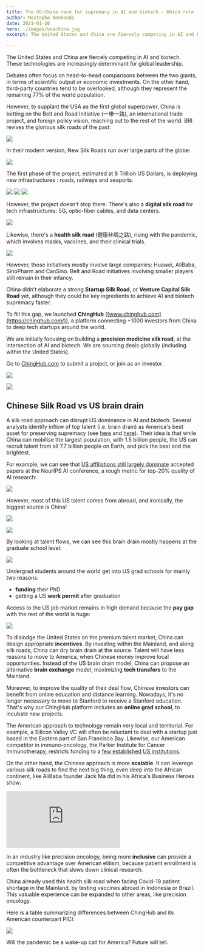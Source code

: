 ```yaml
---
title: The US-China race for supremacy in AI and biotech - Which role for the Belt and Road Initiative ?
author: Mostapha Benhenda
date: 2021-01-26
hero: ./images/usachina.jpg
excerpt: The United States and China are fiercely competing in AI and biotech. 

---
```


The United States and China are fiercely competing in AI and biotech. These technologies are increasingly determinant for global leadership.

Debates often focus on head-to-head comparisons between the two giants, in terms of scientific output or economic investments. On the other hand, third-party countries tend to be overlooked, although they represent the remaining 77% of the world population.

However, to supplant the USA as the first global superpower, China is betting on the Belt and Road Initiative  (一带一路), an international trade project, and foreign policy vision, reaching out to the rest of the world. BRI revives the glorious silk roads of the past:




  ![](./images/oldsilk.jpeg)

  

In their modern version, New Silk Roads run over large parts of the globe:

  
![](./images/newsilk.jpeg)

  

  

The first phase of the project, estimated at 8 Trillion US Dollars, is deploying new infrastructures : roads, railways and seaports.

  
  ![](./images/road.jpeg)
  ![](./images/train.jpeg)
  ![](./images/sea.jpeg)
 

  

  

However, the project doesn't stop there. There's also a **digital silk road** for tech infrastructures: 5G, optic-fiber cables, and data centers.

![](./images/5g.jpeg)

  

  

Likewise, there's a **health silk road**  (健康丝绸之路), rising with the pandemic, which involves masks, vaccines, and their clinical trials.

![](./images/mask.jpeg)

  

However, those initiatives mostly involve large companies: Huawei, AliBaba, SinoPharm and CanSino. Belt and Road initiatives involving smaller players still remain in their infancy.

China didn't elaborate a strong **Startup Silk Road**, or **Venture Capital Silk Road** yet, although they could be key ingredients to achieve AI and biotech supremacy faster.

  

To fill this gap, we launched **ChingHub**  ([www.chinghub.com](https://chinghub.com/)), a platform connecting +1000 investors from China to deep tech startups around the world.

  

We are initially focusing on building a **precision medicine silk road**, at the intersection of AI and biotech. We are sourcing deals globally  (including within the United States).

  

Go to [ChingHub.com](https://chinghub.com/) to submit a project, or join as an investor.

  
  
![](./images/chingen.jpeg)


![](./images/chingcn.jpeg)

  

  

## Chinese Silk Road vs US brain drain

A silk road approach can disrupt US dominance in AI and biotech. Several analysts identify inflow of top talent  (i.e. brain drain) as America's best asset for preserving supremacy  (see  [here](https://www.belfercenter.org/publication/china-beating-us-ai-supremacy) and [here](https://www.foreignaffairs.com/articles/united-states/2020-06-19/china-wont-win-race-ai-dominance)). Their idea is that while China can mobilise the largest population, with 1.5 billion people, the US can recruit talent from all 7.7 billion people on Earth, and pick the best and the brightest.

  

For example, we can see that [US affiliations still largely dominate](https://macropolo.org/digital-projects/the-global-ai-talent-tracker/) accepted papers at the NeurIPS AI conference, a rough metric for top-20% quality of AI research:

![](./images/talentus.jpeg)

  

However, most of this US talent comes from abroad, and ironically, the biggest source is China!


![](./images/uschinaolympiad.jpg)
  

![](./images/talentor.jpeg)
   

  

By looking at talent flows, we can see this brain drain mostly happens at the graduate school level:

  

![](./images/flow.jpeg)

  

  

Undergrad students around the world get into US grad schools for mainly two reasons:

-   **funding** their PhD
-   getting a US **work permit** after graduation

  

Access to the US job market remains in high demand because the **pay gap** with the rest of the world is huge:

  

![](./images/tablesal.jpeg)

  

To dislodge the United States on the premium talent market, China can design appropriate **incentives**. By investing within the Mainland, and along silk roads, China can dry brain drain at the source. Talent will have less reasons to move to America, when Chinese money improve local opportunities. Instead of the US brain drain model, China can propose an alternative **brain exchange** model, maximizing **tech transfers** to the Mainland.

  

Moreover, to improve the quality of their deal flow, Chinese investors can benefit from online education and distance learning. Nowadays, it's no longer necessary to move to Stanford to receive a Stanford education. That's why our ChingHub platform includes an **online grad school**, to incubate new projects.

  

The American approach to technology remain very local and territorial. For example, a Silicon Valley VC will often be reluctant to deal with a startup just based in the Eastern part of San Francisco Bay. Likewise, our American competitor in immuno-oncology, the Parker Institute for Cancer Immunotherapy, restricts funding to a [few established US institutions](https://www.parkerici.org/network/research-institutions/).

  

On the other hand, the Chinese approach is more **scalable**. It can leverage various silk roads to find the next big thing, even deep into the African continent, like AliBaba founder Jack Ma did in his Africa's Business Heroes show:


  <iframe  style="margin:0 auto;" src="https://www.youtube.com/embed/rZQXbxkooTo" frameborder="0" allow="accelerometer; autoplay; encrypted-media; gyroscope; picture-in-picture" allowfullscreen></iframe>



  

In an industry like precision oncology, being more **inclusive** can provide a competitive advantage over  American elitism, because patient enrollment is often the bottleneck that slows down clinical research.

China already used this health silk road when facing Covid-19 patient shortage in the Mainland, by testing vaccines abroad in Indonesia or Brazil. This valuable experience can be expanded to other areas, like precision oncology.

  

Here is a table summarizing differences between ChingHub and its American counterpart PICI:

![](./images/chingpici.jpeg)

  

Will the pandemic be a wake-up call for America? Future will tell.


